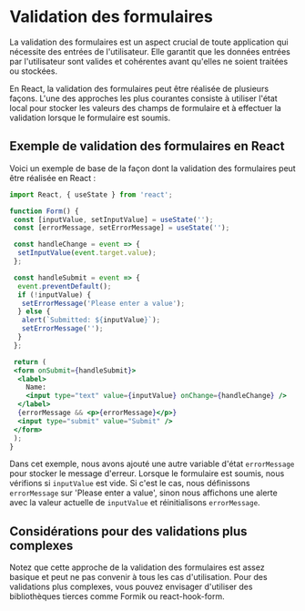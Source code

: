 # **Validation des formulaires**

La validation des formulaires est un aspect crucial de toute application qui nécessite des entrées de l'utilisateur. Elle garantit que les données entrées par l'utilisateur sont valides et cohérentes avant qu'elles ne soient traitées ou stockées.

En React, la validation des formulaires peut être réalisée de plusieurs façons. L'une des approches les plus courantes consiste à utiliser l'état local pour stocker les valeurs des champs de formulaire et à effectuer la validation lorsque le formulaire est soumis.

## **Exemple de validation des formulaires en React**

Voici un exemple de base de la façon dont la validation des formulaires peut être réalisée en React :

```jsx copy
import React, { useState } from 'react';

function Form() {
 const [inputValue, setInputValue] = useState('');
 const [errorMessage, setErrorMessage] = useState('');

 const handleChange = event => {
  setInputValue(event.target.value);
 };

 const handleSubmit = event => {
  event.preventDefault();
  if (!inputValue) {
   setErrorMessage('Please enter a value');
  } else {
   alert(`Submitted: ${inputValue}`);
   setErrorMessage('');
  }
 };

 return (
 <form onSubmit={handleSubmit}>
  <label>
    Name:
    <input type="text" value={inputValue} onChange={handleChange} />
  </label>
  {errorMessage && <p>{errorMessage}</p>}
  <input type="submit" value="Submit" />
 </form>
 );
}
```

Dans cet exemple, nous avons ajouté une autre variable d'état `errorMessage` pour stocker le message d'erreur. Lorsque le formulaire est soumis, nous vérifions si `inputValue` est vide. Si c'est le cas, nous définissons `errorMessage` sur 'Please enter a value', sinon nous affichons une alerte avec la valeur actuelle de `inputValue` et réinitialisons `errorMessage`.

## **Considérations pour des validations plus complexes**

Notez que cette approche de la validation des formulaires est assez basique et peut ne pas convenir à tous les cas d'utilisation. Pour des validations plus complexes, vous pouvez envisager d'utiliser des bibliothèques tierces comme Formik ou react-hook-form.